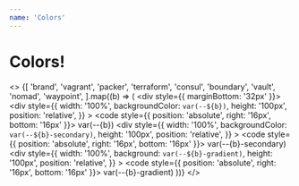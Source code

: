 ```yaml
---
name: 'Colors'
---
```


# Colors!

<>
  {[
    'brand',
    'vagrant',
    'packer',
    'terraform',
    'consul',
    'boundary',
    'vault',
    'nomad',
    'waypoint',
  ].map((b) => (
    <div style={{ marginBottom: '32px' }}>
      <div
        style={{
          width: '100%',
          backgroundColor: `var(--${b})`,
          height: '100px',
          position: 'relative',
        }}
      >
        <code style={{ position: 'absolute', right: '16px', bottom: '16px' }}>
          var(--{b})
        </code>
      </div>
      <div
        style={{
          width: '100%',
          backgroundColor: `var(--${b}-secondary)`,
          height: '100px',
          position: 'relative',
        }}
      >
        <code style={{ position: 'absolute', right: '16px', bottom: '16px' }}>
          var(--{b}-secondary)
        </code>
      </div>
      <div
        style={{
          width: '100%',
          background: `var(--${b}-gradient)`,
          height: '100px',
          position: 'relative',
        }}
      >
        <code style={{ position: 'absolute', right: '16px', bottom: '16px' }}>
          var(--{b}-gradient)
        </code>
      </div>
    </div>
  ))}
</>
